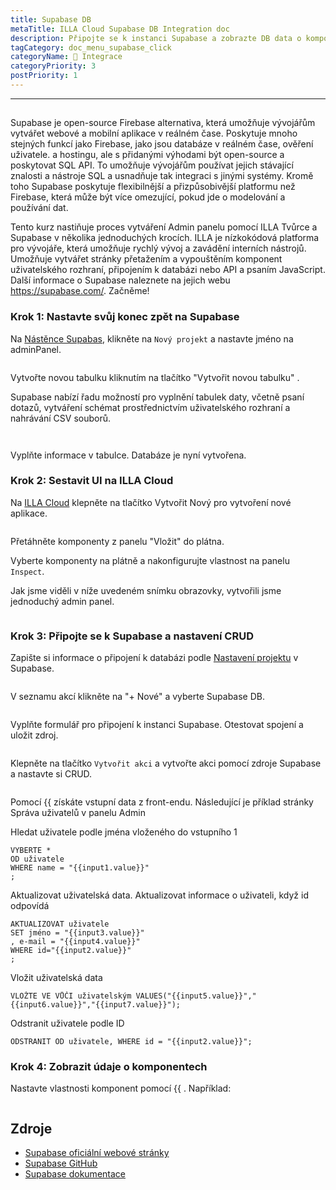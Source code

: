 ```yaml
---
title: Supabase DB
metaTitle: ILLA Cloud Supabase DB Integration doc
description: Připojte se k instanci Supabase a zobrazte DB data o komponentách
tagCategory: doc_menu_supabase_click
categoryName: 🔨 Integrace
categoryPriority: 3
postPriority: 1
---
```


* * *

## <Heading hidden>Supabase DB</Heading>

Supabase je open-source Firebase alternativa, která umožňuje vývojářům vytvářet webové a mobilní aplikace v reálném čase. Poskytuje mnoho stejných funkcí jako Firebase, jako jsou databáze v reálném čase, ověření uživatele. a hostingu, ale s přidanými výhodami být open-source a poskytovat SQL API. To umožňuje vývojářům používat jejich stávající znalosti a nástroje SQL a usnadňuje tak integraci s jinými systémy. Kromě toho Supabase poskytuje flexibilnější a přizpůsobivější platformu než Firebase, která může být více omezující, pokud jde o modelování a používání dat.

Tento kurz nastiňuje proces vytváření Admin panelu pomocí ILLA Tvůrce a Supabase v několika jednoduchých krocích. ILLA je nízkokódová platforma pro vývojáře, která umožňuje rychlý vývoj a zavádění interních nástrojů. Umožňuje vytvářet stránky přetažením a vypouštěním komponent uživatelského rozhraní, připojením k databázi nebo API a psaním JavaScript. Další informace o Supabase naleznete na jejich webu <https://supabase.com/>. Začněme!

### Krok 1: Nastavte svůj konec zpět na Supabase

Na [Nástěnce Supabas](https://app.supabase.com/projects), klikněte na `Nový projekt` a nastavte jméno na adminPanel.

<img
  src='https://cdn.illacloud.com/official-website/img/docs/assemble/supabase1.png'
  alt=""
/>

Vytvořte novou tabulku kliknutím na tlačítko "Vytvořit novou tabulku" .

Supabase nabízí řadu možností pro vyplnění tabulek daty, včetně psaní dotazů, vytváření schémat prostřednictvím uživatelského rozhraní a nahrávání CSV souborů.

<img
  src='https://cdn.illacloud.com/official-website/img/docs/assemble/supabase2.png'
  alt=""
/>

<img
  src='https://cdn.illacloud.com/official-website/img/docs/assemble/supabase3.png'
  alt=""
/>

Vyplňte informace v tabulce. Databáze je nyní vytvořena.

### Krok 2: Sestavit UI na ILLA Cloud

Na [ILLA Cloud](https://cloud.illacloud.com) klepněte na tlačítko Vytvořit Nový pro vytvoření nové aplikace.

<img
  src='https://cdn.illacloud.com/official-website/img/docs/assemble/supabase4.png'
  alt=""
/>

Přetáhněte komponenty z panelu "Vložit" do plátna.

Vyberte komponenty na plátně a nakonfigurujte vlastnost na panelu `Inspect`.

Jak jsme viděli v níže uvedeném snímku obrazovky, vytvořili jsme jednoduchý admin panel.

<img
  src='https://cdn.illacloud.com/official-website/img/docs/assemble/supabase5.png'
  alt=""
/>

### Krok 3: Připojte se k Supabase a nastavení CRUD

Zapište si informace o připojení k databázi podle [Nastavení projektu](https://app.supabase.com/project/hdcfnsxpwwgboqomdrhp/settings/database) v Supabase.

<img
  src='https://cdn.illacloud.com/official-website/img/docs/assemble/supabase6.png'
  alt=""
/>

V seznamu akcí klikněte na "+ Nové" a vyberte Supabase DB.

<img
  src='https://cdn.illacloud.com/official-website/img/docs/assemble/supabase7.png'
  alt=""
/>

Vyplňte formulář pro připojení k instanci Supabase. Otestovat spojení a uložit zdroj.

<img
  src='https://cdn.illacloud.com/official-website/img/docs/assemble/supabase8.png'
  alt=""
/>

Klepněte na tlačítko `Vytvořit akci` a vytvořte akci pomocí zdroje Supabase a nastavte si CRUD.

<img
  src='https://cdn.illacloud.com/official-website/img/docs/assemble/supabase9.png'
  alt=""
/>

Pomocí {{ získáte vstupní data z front-endu. Následující je příklad stránky Správa uživatelů v panelu Admin

Hledat uživatele podle jména vloženého do vstupního 1

```
VYBERTE *
OD uživatele
WHERE name = "{{input1.value}}"
;
```

Aktualizovat uživatelská data. Aktualizovat informace o uživateli, když id odpovídá

```
AKTUALIZOVAT uživatele
SET jméno = "{{input3.value}}"
, e-mail = "{{input4.value}}"
WHERE id="{{input2.value}}"
;
```

Vložit uživatelská data

```
VLOŽTE VE VŮČI uživatelským VALUES("{{input5.value}}","{{input6.value}}","{{input7.value}}");
```

Odstranit uživatele podle ID

```
ODSTRANIT OD uživatele, WHERE id = "{{input2.value}}";
```

### Krok 4: Zobrazit údaje o komponentech

Nastavte vlastnosti komponent pomocí {{ . Například:

<img
  src='https://cdn.illacloud.com/official-website/img/docs/assemble/supabase10.png'
  alt=""
/>

## Zdroje

-   [Supabase oficiální webové stránky](https://supabase.com/)
-   [Supabase GitHub](https://github.com/supabase/supabase)
-   [Supabase dokumentace](https://supabase.com/docs)
